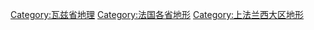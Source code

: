 [[Category:瓦兹省地理|Category:瓦兹省地理]]
[[Category:法国各省地形|Category:法国各省地形]]
[[Category:上法兰西大区地形|Category:上法兰西大区地形]]